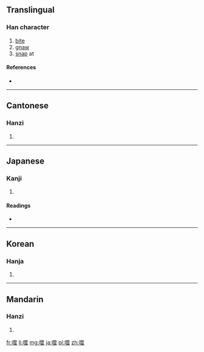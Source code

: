 ==Translingual==

===Han character===
{{Han char|rn=30|rad=口|as=13|sn=16|four=6801<sub>8</sub>|canj=口竹一人 (RHMO)|ids=⿰[[口]][[筮]]}}

# [[bite]]
# [[gnaw]]
# [[snap]] at

====References====
* {{Han ref|kx=0210.100|dkj=04382|dj=0433.010|hdz=10692.050|uh=566C|ud=22124|bh=BEBD|bd=48829}}

----

==Cantonese==

===Hanzi===
{{yue-hanzi|jyut=|y=sai6}}

# {{defn|lang=yue|sort=口13}}

----

==Japanese==

===Kanji===
{{ja-kanji|grade=|rs=口13}}

# {{defn|lang=ja|sort=口13}}

====Readings====
* {{ja-readings|on=[[ぜい]] (zei)|kun=[[かむ]] (kamu)}}

----

==Korean==

===Hanja===
{{ko-hanja|hangeul=서|rv=seo|mr=sŏ}}

# {{defn|lang=ko|sort=口13}}

----

==Mandarin==

===Hanzi===
{{cmn-hanzi|pin=[[shì]] ([[shi4]])|wg=shih<sup>4</sup>}}

# {{defn|lang=cmn|sort=口13}}

[[fr:噬]]
[[li:噬]]
[[mg:噬]]
[[ja:噬]]
[[pl:噬]]
[[zh:噬]]